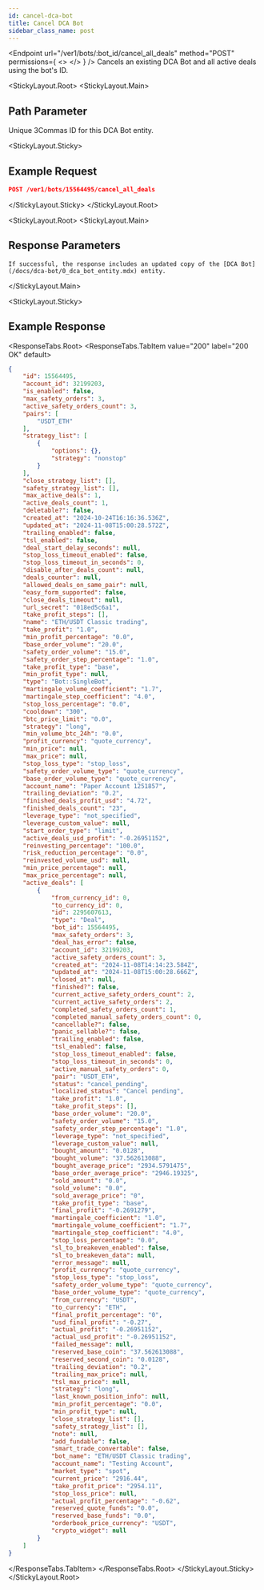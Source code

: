 ```yaml
---
id: cancel-dca-bot
title: Cancel DCA Bot
sidebar_class_name: post
---
```



<Endpoint
  url="/ver1/bots/:bot_id/cancel_all_deals"
  method="POST"
  permissions={
    <>
      <Permission title="Permission" description="BOTS_WRITE" />
      <Permission title="Security" description="SIGNED" />
    </>
  }
/>
    Cancels an existing DCA Bot and all active deals using the bot's ID.

<StickyLayout.Root>
   <StickyLayout.Main>

## Path Parameter

<ApiParam name='bot_id' type='integer' id="bot_id" required>
  Unique 3Commas ID for this DCA Bot entity.
</ApiParam>
</StickyLayout.Main>

<StickyLayout.Sticky>
## Example Request

```json
POST /ver1/bots/15564495/cancel_all_deals
```
   </StickyLayout.Sticky>
</StickyLayout.Root>

<StickyLayout.Root>
<StickyLayout.Main>

## Response Parameters
    If successful, the response includes an updated copy of the [DCA Bot](/docs/dca-bot/0_dca_bot_entity.mdx) entity.

</StickyLayout.Main>

<StickyLayout.Sticky>

## Example Response

<ResponseTabs.Root>
      <ResponseTabs.TabItem value="200" label="200 OK" default>

```json
{
    "id": 15564495,
    "account_id": 32199203,
    "is_enabled": false,
    "max_safety_orders": 3,
    "active_safety_orders_count": 3,
    "pairs": [
        "USDT_ETH"
    ],
    "strategy_list": [
        {
            "options": {},
            "strategy": "nonstop"
        }
    ],
    "close_strategy_list": [],
    "safety_strategy_list": [],
    "max_active_deals": 1,
    "active_deals_count": 1,
    "deletable?": false,
    "created_at": "2024-10-24T16:16:36.536Z",
    "updated_at": "2024-11-08T15:00:28.572Z",
    "trailing_enabled": false,
    "tsl_enabled": false,
    "deal_start_delay_seconds": null,
    "stop_loss_timeout_enabled": false,
    "stop_loss_timeout_in_seconds": 0,
    "disable_after_deals_count": null,
    "deals_counter": null,
    "allowed_deals_on_same_pair": null,
    "easy_form_supported": false,
    "close_deals_timeout": null,
    "url_secret": "018ed5c6a1",
    "take_profit_steps": [],
    "name": "ETH/USDT Classic trading",
    "take_profit": "1.0",
    "min_profit_percentage": "0.0",
    "base_order_volume": "20.0",
    "safety_order_volume": "15.0",
    "safety_order_step_percentage": "1.0",
    "take_profit_type": "base",
    "min_profit_type": null,
    "type": "Bot::SingleBot",
    "martingale_volume_coefficient": "1.7",
    "martingale_step_coefficient": "4.0",
    "stop_loss_percentage": "0.0",
    "cooldown": "300",
    "btc_price_limit": "0.0",
    "strategy": "long",
    "min_volume_btc_24h": "0.0",
    "profit_currency": "quote_currency",
    "min_price": null,
    "max_price": null,
    "stop_loss_type": "stop_loss",
    "safety_order_volume_type": "quote_currency",
    "base_order_volume_type": "quote_currency",
    "account_name": "Paper Account 1251857",
    "trailing_deviation": "0.2",
    "finished_deals_profit_usd": "4.72",
    "finished_deals_count": "23",
    "leverage_type": "not_specified",
    "leverage_custom_value": null,
    "start_order_type": "limit",
    "active_deals_usd_profit": "-0.26951152",
    "reinvesting_percentage": "100.0",
    "risk_reduction_percentage": "0.0",
    "reinvested_volume_usd": null,
    "min_price_percentage": null,
    "max_price_percentage": null,
    "active_deals": [
        {
            "from_currency_id": 0,
            "to_currency_id": 0,
            "id": 2295607613,
            "type": "Deal",
            "bot_id": 15564495,
            "max_safety_orders": 3,
            "deal_has_error": false,
            "account_id": 32199203,
            "active_safety_orders_count": 3,
            "created_at": "2024-11-08T14:14:23.584Z",
            "updated_at": "2024-11-08T15:00:28.666Z",
            "closed_at": null,
            "finished?": false,
            "current_active_safety_orders_count": 2,
            "current_active_safety_orders": 2,
            "completed_safety_orders_count": 1,
            "completed_manual_safety_orders_count": 0,
            "cancellable?": false,
            "panic_sellable?": false,
            "trailing_enabled": false,
            "tsl_enabled": false,
            "stop_loss_timeout_enabled": false,
            "stop_loss_timeout_in_seconds": 0,
            "active_manual_safety_orders": 0,
            "pair": "USDT_ETH",
            "status": "cancel_pending",
            "localized_status": "Cancel pending",
            "take_profit": "1.0",
            "take_profit_steps": [],
            "base_order_volume": "20.0",
            "safety_order_volume": "15.0",
            "safety_order_step_percentage": "1.0",
            "leverage_type": "not_specified",
            "leverage_custom_value": null,
            "bought_amount": "0.0128",
            "bought_volume": "37.562613088",
            "bought_average_price": "2934.5791475",
            "base_order_average_price": "2946.19325",
            "sold_amount": "0.0",
            "sold_volume": "0.0",
            "sold_average_price": "0",
            "take_profit_type": "base",
            "final_profit": "-0.2691279",
            "martingale_coefficient": "1.0",
            "martingale_volume_coefficient": "1.7",
            "martingale_step_coefficient": "4.0",
            "stop_loss_percentage": "0.0",
            "sl_to_breakeven_enabled": false,
            "sl_to_breakeven_data": null,
            "error_message": null,
            "profit_currency": "quote_currency",
            "stop_loss_type": "stop_loss",
            "safety_order_volume_type": "quote_currency",
            "base_order_volume_type": "quote_currency",
            "from_currency": "USDT",
            "to_currency": "ETH",
            "final_profit_percentage": "0",
            "usd_final_profit": "-0.27",
            "actual_profit": "-0.26951152",
            "actual_usd_profit": "-0.26951152",
            "failed_message": null,
            "reserved_base_coin": "37.562613088",
            "reserved_second_coin": "0.0128",
            "trailing_deviation": "0.2",
            "trailing_max_price": null,
            "tsl_max_price": null,
            "strategy": "long",
            "last_known_position_info": null,
            "min_profit_percentage": "0.0",
            "min_profit_type": null,
            "close_strategy_list": [],
            "safety_strategy_list": [],
            "note": null,
            "add_fundable": false,
            "smart_trade_convertable": false,
            "bot_name": "ETH/USDT Classic trading",
            "account_name": "Testing Account",
            "market_type": "spot",
            "current_price": "2916.44",
            "take_profit_price": "2954.11",
            "stop_loss_price": null,
            "actual_profit_percentage": "-0.62",
            "reserved_quote_funds": "0.0",
            "reserved_base_funds": "0.0",
            "orderbook_price_currency": "USDT",
            "crypto_widget": null
        }
    ]
}
```
</ResponseTabs.TabItem>
</ResponseTabs.Root>
   </StickyLayout.Sticky>
</StickyLayout.Root>


